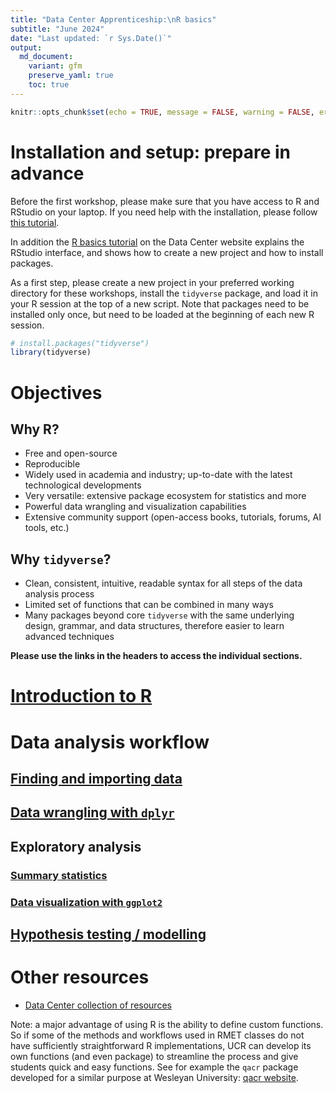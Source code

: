 ```yaml
---
title: "Data Center Apprenticeship:\nR basics"
subtitle: "June 2024" 
date: "Last updated: `r Sys.Date()`"
output:
  md_document:
    variant: gfm
    preserve_yaml: true
    toc: true
---
```


```r
knitr::opts_chunk$set(echo = TRUE, message = FALSE, warning = FALSE, error = FALSE)
```

# Installation and setup: prepare in advance

Before the first workshop, please make sure that you have access to R and RStudio on your laptop.
If you need help with the installation, please follow [this tutorial](../../../tutorials/r_install).

In addition the [R basics tutorial](../../../tutorials/r_basics) on the Data Center website explains the RStudio interface, and shows how to create a new project and how to install packages.

As a first step, please create a new project in your preferred working directory for these workshops, install the `tidyverse` package, and load it in your R session at the top of a new script.
Note that packages need to be installed only once, but need to be loaded at the beginning of each new R session.

```r
# install.packages("tidyverse")
library(tidyverse)
```

# Objectives

## Why R?

* Free and open-source
* Reproducible
* Widely used in academia and industry; up-to-date with the latest technological developments
* Very versatile: extensive package ecosystem for statistics and more
* Powerful data wrangling and visualization capabilities
* Extensive community support (open-access books, tutorials, forums, AI tools, etc.)

## Why `tidyverse`?

* Clean, consistent, intuitive, readable syntax for all steps of the data analysis process
* Limited set of functions that can be combined in many ways
* Many packages beyond core `tidyverse` with the same underlying design, grammar, and data structures, therefore easier to learn advanced techniques

**Please use the links in the headers to access the individual sections.**

# [Introduction to R](intro)

# Data analysis workflow

## [Finding and importing data](import)

## [Data wrangling with `dplyr`](clean)

## Exploratory analysis

### [Summary statistics](summary)

### [Data visualization with `ggplot2`](ggplot)

## [Hypothesis testing / modelling](stats)

# Other resources

* [Data Center collection of resources](../../../tutorials/links/)

Note: a major advantage of using R is the ability to define custom functions.
So if some of the methods and workflows used in RMET classes do not have sufficiently straightforward R implementations, UCR can develop its own functions (and even package) to streamline the process and give students quick and easy functions.
See for example the `qacr` package developed for a similar purpose at Wesleyan University: [qacr website](https://rkabacoff.github.io/qacr/articles/qacr.html).
